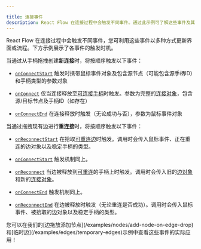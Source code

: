 ```yaml
---

title: 连接事件
description: React Flow 在连接过程中会触发不同事件。通过此示例可了解这些事件及其触发顺序。
---
```


React Flow 在连接过程中会触发不同事件，您可利用这些事件以多种方式更新界面或流程。下方示例展示了各事件的触发时机。

<RemoteCodeViewer
  route="examples/interaction/connection-events"
  framework="react"
/>

当通过从手柄拖拽创建**新连接**时，将按顺序触发以下事件：

- [`onConnectStart`](/api-reference/react-flow#on-connect-start) 触发时携带鼠标事件对象及包含源节点（可能包含源手柄ID）和手柄类型的参数对象

- [`onConnect`](/api-reference/react-flow#on-connect) 仅当连接释放至[可连接手柄](/api-reference/components/handle#is-connectable)时触发。参数为完整的[连接对象](/api-reference/types/connection)，包含源/目标节点及手柄ID（如存在）

- [`onConnectEnd`](/api-reference/react-flow#on-connect-end) 在连接释放时触发（无论成功与否），参数为鼠标事件对象

当通过拖拽现有边进行**重连接**时，将按顺序触发以下事件：

- [`onReconnectStart`](/api-reference/react-flow#on-reconnect-start) 在拾取[可重连边](/api-reference/types/edge#reconnectable)时触发。调用时会传入鼠标事件、正在重连的边对象以及稳定手柄的类型。

- [`onConnectStart`](/api-reference/react-flow#on-connect-start) 触发机制同上。

- [`onReconnect`](/api-reference/react-flow#on-reconnect) 当边被释放到[可重连](/api-reference/types/edge#reconnectable)的手柄上时触发。调用时会传入旧的[边对象](/api-reference/types/edge)和新的[连接对象](/api-reference/types/connection)。

- [`onConnectEnd`](/api-reference/react-flow#on-connect-end) 触发机制同上。

- [`onReconnectEnd`](/api-reference/react-flow#on-reconnect-end) 在边被释放时触发（无论重连是否成功）。调用时会传入鼠标事件、被拾取的边对象以及稳定手柄的类型。

<Callout type="info">
  您可以在我们的[边拖放添加节点](/examples/nodes/add-node-on-edge-drop)和[临时边](/examples/edges/temporary-edges)示例中查看这些事件的实际应用！
</Callout>